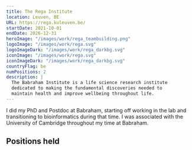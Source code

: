 ```yaml
---
title: The Rega Institute
location: Leuven, BE
URL: https://rega.kuleuven.be/
startDate: 2021-10-01
endDate: 2026-12-31
heroImage: "/images/work/rega_teambuilding.png"
logoImage: "/images/work/rega.svg"
logoImageDark: "/images/work/rega_darkbg.svg"
iconImage: "/images/work/rega.svg"
iconImageDark: "/images/work/rega_darkbg.svg"
countryFlag: be
numPositions: 2
description: |
  The Babraham Institute is a life science research institute
  dedicated to making the fundamental discoveries needed to
  maintain health and improve wellbeing throughout life.
---
```



I did my PhD and Postdoc at Babraham, starting off working in the lab and transitioning to bioinformatics during that time.
I was associated with the University of Cambridge throughout my time at Babraham.

## Positions held